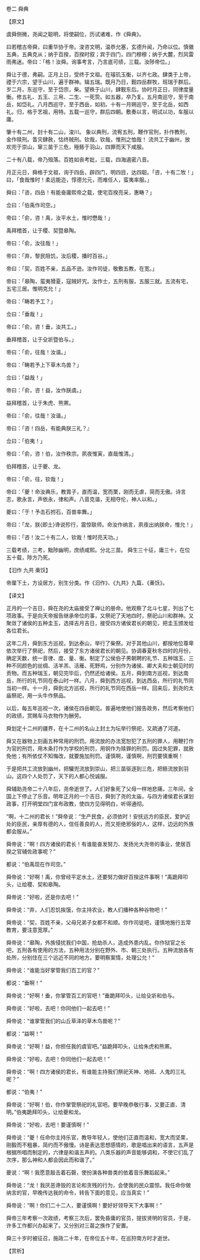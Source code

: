 

卷二 舜典

【原文】

虞舜侧微，尧闻之聪明，将使嗣位，历试诸难，作《舜典》。

曰若稽古帝舜，曰重华协于帝。浚咨文明，温恭允塞，玄德升闻，乃命以位。慎徽五典，五典克从；纳于百揆，百揆时叙；宾于四门，四门穆穆；纳于大麓，烈风雷雨弗迷。帝曰：「格！汝舜。询事考言，乃言底可绩，三载。汝陟帝位。」

舜让于德，弗嗣。正月上日，受终于文祖。在璿玑玉衡，以齐七政。肆类于上帝，禋于六宗，望于山川，遍于群神。辑五瑞。既月乃日，觐四岳群牧，班瑞于群后。 岁二月，东巡守，至于岱宗，柴。望秩于山川，肆觐东后。协时月正日，同律度量衡。修五礼、五玉、三帛、二生、一死贽。如五器，卒乃复。五月南巡守，至于南岳，如岱礼。八月西巡守，至于西岳，如初。十有一月朔巡守，至于北岳，如西礼。归，格于艺祖，用特。五载一巡守，群后四朝。敷奏以言，明试以功，车服以庸。

肇十有二州，封十有二山，浚川。 象以典刑，流宥五刑，鞭作官刑，扑作教刑，金作赎刑。眚灾肆赦，怙终贼刑。钦哉，钦哉，惟刑之恤哉！ 流共工于幽州，放欢兜于崇山，窜三苗于三危，殛鲧于羽山，四罪而天下咸服。

二十有八载，帝乃殂落。百姓如丧考妣，三载，四海遏密八音。

月正元日，舜格于文祖，询于四岳，辟四门，明四目，达四聪。「咨，十有二牧！」曰，「食哉惟时！柔远能迩，惇德允元，而难任人，蛮夷率服。」

舜曰：「咨，四岳！有能奋庸熙帝之载，使宅百揆亮采，惠畴？」

佥曰：「伯禹作司空。」

帝曰：「俞，咨！禹，汝平水土，惟时懋哉！」

禹拜稽首，让于稷、契暨皋陶。

帝曰：「俞，汝往哉！」

帝曰：「弃，黎民阻饥，汝后稷，播时百谷。」

帝曰：「契，百姓不亲，五品不逊。汝作司徒，敬敷五教，在宽。」

帝曰：「皋陶，蛮夷猾夏，寇贼奸宄。汝作士，五刑有服，五服三就。五流有宅，五宅三居。惟明克允！」

帝曰：「畴若予工？」

佥曰：「垂哉！」

帝曰：「俞，咨！垂，汝共工。」

垂拜稽首，让于殳斨暨伯与。」

帝曰：「俞，往哉！汝谐。」

帝曰：「畴若予上下草木鸟兽？」

佥曰：「益哉！」

帝曰：「俞，咨！益，汝作朕虞。」

益拜稽首，让于朱虎、熊罴。

帝曰：「俞，往哉！汝谐。」

帝曰：「咨！四岳，有能典朕三礼？』

佥曰：「伯夷！」

帝曰：「俞，咨！伯，汝作秩宗。夙夜惟寅，直哉惟清。」

伯拜稽首，让于夔、龙。

帝曰：「俞，往，钦哉！」

帝曰：「夔！命汝典乐，教胄子，直而温，宽而栗，刚而无虐，简而无傲。诗言志，歌永言，声依永，律和声。八音克谐，无相夺伦，神人以和。」

夔曰：「于！予击石拊石，百兽率舞。」

帝曰：「龙，朕{即土}谗说殄行，震惊联师。命汝作纳言，夙夜出纳朕命，惟允！」

帝曰：「咨！汝二十有二人，钦哉！惟时亮天功。」

三载考绩，三考，黜陟幽明，庶绩咸熙。分北三苗。 舜生三十征，庸三十，在位五十载，陟方乃死。

【汩作 九共 槀饫】

帝厘下土，方设居方，别生分类。作《汩作》、《九共》九篇、《槀饫》。

【译文】

正月的一个吉日，舜在尧的太庙接受了禅让的册命。他观察了北斗七星，列出了七项政事。于是向天帝报告继承帝位的事，又祭祀了天地四时，祭祀山川和群神。又聚敛了诸侯的五种圭玉，选择吉月吉日，接受四方诸侯君长的朝见，把圭玉颁发给各位君长。

这年二月，舜到东方巡视，到达泰山，举行了柴祭。对于其他山川，都按地位尊卑依次举行了祭祀，然后，接受了东方诸侯君长的朝见。协调春夏秋冬四时的月份，确定天数，统一音律、度、量、衡。制定了公侯伯子男朝聘的礼节、五种瑞玉、三种不同颜色的丝绸、活羊羔、活雁、死野鸡，分别作为诸侯、卿大夫和士朝见时的贡物。而五种瑞玉，朝见完毕后，仍然还给诸侯。五月，舜到南方巡视，到达南岳，所行的礼节同在泰山时一样。八月，舜到西方巡视，到达西岳，所行的礼节同当初一样。十一月，舜到北方巡视，所行的礼节同在西岳一样。回来后，到尧的太庙祭祀，用一头牛作祭品。

以后，每五年巡视一次，诸侯在四岳朝见。普遍地使他们报告政务，然后考察他们的政绩，赏赐车马衣物作为酬劳。

舜划定十二州的疆界，在十二州的名山上封土为坛举行祭祀，又疏通了河道。

舜又在器物上刻画五种常用的刑罚。用流放的办法宽恕犯了五刑的罪人，用鞭打作为官的刑罚，用木条打作为学校的刑罚，用铜作为赎罪的刑罚。因过失犯罪，就赦免他；有所依仗不知悔改，就要施加刑罚。谨慎啊，谨慎啊，刑罚要慎重啊！

于是把共工流放到幽州，把驩兜流放到崇山，把三苗驱逐到三危，把鲧流放到羽山。这四个人处罚了，天下的人都心悦诚服。

舜辅助尧帝二十八年后，尧帝逝世了。人们好象死了父母一样地悲痛，三年间，全国上下停止了乐音。明年正月的一个吉日，舜到了尧的太庙，与四方诸侯君长谋划政事，打开明堂四门宣布政教，使四方见得明白，听得通彻。

“啊，十二州的君长！”舜帝说：“生产民食，必须依时！安抚远方的臣民，爱护近处的臣民，亲厚有德的人，信任善良的人，而又拒绝邪佞的人，这样，边远的外族都会服从。”

舜帝说：“啊！四方诸侯的君长！有谁能奋发努力、发扬光大尧帝的事业，使居百揆之官辅佐政事呢？”

都说：“伯禹现在作司空。”

舜帝说：“好啊！禹，你曾经平定水土，还要努力做好百揆这件事啊！”禹跪拜叩头，让给稷、契和皋陶。

舜帝说：“好啦，还是你去吧！”

舜帝说：“弃，人们忍饥挨饿，你主持农业，教人们播种各种谷物吧！”

舜帝说：“契，百姓不亲，父母兄弟子女都不和顺。你作司徒吧，谨慎地施行五常教育，要注意宽厚。”

舜帝说：“皋陶，外族侵扰我们中国，抢劫杀人，造成外患内乱。你作狱官之长吧，五刑各有使用的方法，五种用法分别在野外、市、朝三处执行。五种流放各有处所，分别住在三个远近不同的地方。要明察案情，处理公允！”

舜帝说：“谁能当好掌管我们百工的官？”

都说：“垂啊！”

舜帝说：“好啊！垂，你掌管百工的官吧！”垂跪拜叩头，让给殳斨和伯与。

舜帝说：“好啦，去吧！你同他们一起去吧！”

舜帝说：“谁掌管我们的山丘草泽的草木鸟兽呢？”

都说：“益啊！”

舜帝说：“好啊！益，你担任我的虞官吧。”益跪拜叩头，让给朱虎和熊罴。

舜帝说：“好啦，去吧！你同他们一起去吧！”

舜帝说：“啊！四方诸侯的君长，有谁能主持我们祭祀天神、地祗、人鬼的三礼呢？”

都说：“伯夷！”

舜帝说：“好啊！伯，你作掌管祭祀的礼官吧。要早晚恭敬行事，又要正直、清明。”伯夷跪拜叩头，让给夔和龙。

舜帝说：“好啦，去吧！要谨慎啊！”

舜帝说：“夔！任命你主持乐官，教导年轻人，使他们正直而温和，宽大而坚栗，刚毅而不粗暴，简约而不傲慢。诗是表达思想感情的，歌是唱出来的语言，五声是根据所唱而制定的，六律是和谐五声的。八类乐器的声音能够调和，不使它们乱了次序，那么神和人都会因此而和谐了。”

夔说：“啊！我愿意敲击着石磬，使扮演各种兽类的依着音乐舞蹈起来。”

舜帝说：“龙！我厌恶谗毁的言论和贪残的行为，会使我的民众震惊。我任命你做纳言的官，早晚传达我的命令，转告下面的意见，应当真实！”

舜帝说：“啊！你们二十二人，要谨慎啊！要好好领导天下大事啊！”

舜帝三年考察一次政绩，考察三次后，罢免昏庸的官员，提拔贤明的官员，于是，许多工作都兴办起来了。又分别对三苗之族作了安置。

舜三十岁时被征召，施政二十年，在帝位五十年，在巡狩南方时才逝世。

【赏析】

